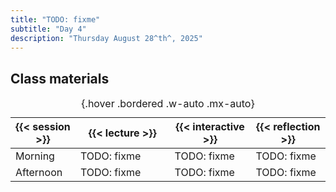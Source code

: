 ```yaml
---
title: "TODO: fixme"
subtitle: "Day 4"
description: "Thursday August 28^th^, 2025"
---
```


## Class materials

| {{< session >}} | {{< lecture >}}        | {{< interactive >}} | {{< reflection >}} |
|-----------------|------------------------|---------------------|-------------------|
| Morning         | TODO: fixme | TODO: fixme  | TODO: fixme |
| Afternoon       | TODO: fixme  | TODO: fixme  | TODO: fixme |
: {.hover .bordered .w-auto .mx-auto} 
